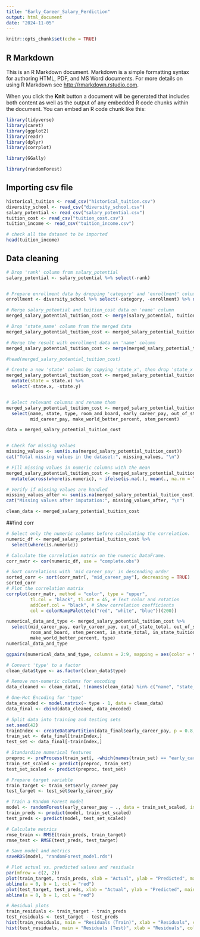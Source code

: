 ```yaml
---
title: "Early_Career_Salary_Perdiction"
output: html_document
date: "2024-11-05"
---
```


```r
knitr::opts_chunk$set(echo = TRUE)
```

## R Markdown

This is an R Markdown document. Markdown is a simple formatting syntax for authoring HTML, PDF, and MS Word documents. For more details on using R Markdown see <http://rmarkdown.rstudio.com>.

When you click the **Knit** button a document will be generated that includes both content as well as the output of any embedded R code chunks within the document. You can embed an R code chunk like this:
```r
library(tidyverse)
library(caret)
library(ggplot2)
library(readr)
library(dplyr)
library(corrplot)

library(GGally)

library(randomForest)

```

## Importing csv file
```r
historical_tuition <- read_csv("historical_tuition.csv")
diversity_school <- read_csv("diversity_school.csv")
salary_potential <- read_csv("salary_potential.csv")
tuition_cost <- read_csv("tuition_cost.csv")
tuition_income <- read_csv("tuition_income.csv")

# check all the dataset to be imported
head(tuition_income)

```



## Data cleaning
```r
# Drop 'rank' column from salary_potential
salary_potential <- salary_potential %>% select(-rank)


# Prepare enrollment data by dropping 'category' and 'enrollment' columns, then removing duplicates and resetting the index
enrollment <- diversity_school %>% select(-category, -enrollment) %>% distinct()

# Merge salary_potential and tuition_cost data on 'name' column
merged_salary_potential_tuition_cost <- merge(salary_potential, tuition_cost, by = "name")

# Drop 'state_name' column from the merged data
merged_salary_potential_tuition_cost <- merged_salary_potential_tuition_cost %>% select(-state_name)

# Merge the result with enrollment data on 'name' column
merged_salary_potential_tuition_cost <- merge(merged_salary_potential_tuition_cost, enrollment, by = "name")

#head(merged_salary_potential_tuition_cost)

# Create a new 'state' column by copying 'state_x', then drop 'state_x', 'state_y', and 'index' columns
merged_salary_potential_tuition_cost <- merged_salary_potential_tuition_cost %>%
  mutate(state = state.x) %>%
  select(-state.x, -state.y)


# Select relevant columns and rename them
merged_salary_potential_tuition_cost <- merged_salary_potential_tuition_cost %>%
  select(name, state, type, room_and_board, early_career_pay, out_of_state_tuition, in_state_tuition, in_state_total, out_of_state_total,
         mid_career_pay, make_world_better_percent, stem_percent)

data = merged_salary_potential_tuition_cost


# Check for missing values
missing_values <- sum(is.na(merged_salary_potential_tuition_cost))
cat("Total missing values in the dataset:", missing_values, "\n")

# Fill missing values in numeric columns with the mean
merged_salary_potential_tuition_cost <- merged_salary_potential_tuition_cost %>% 
  mutate(across(where(is.numeric), ~ ifelse(is.na(.), mean(., na.rm = TRUE), .)))

# Verify if missing values are handled
missing_values_after <- sum(is.na(merged_salary_potential_tuition_cost))
cat("Missing values after imputation:", missing_values_after, "\n")

clean_data <- merged_salary_potential_tuition_cost
```

##find corr
```r
# Select only the numeric columns before calculating the correlation.
numeric_df <- merged_salary_potential_tuition_cost %>%
  select(where(is.numeric))

# Calculate the correlation matrix on the numeric DataFrame.
corr_matr <- cor(numeric_df, use = "complete.obs")

# Sort correlations with 'mid_career_pay' in descending order
sorted_corr <- sort(corr_matr[, "mid_career_pay"], decreasing = TRUE)
sorted_corr
# Plot the correlation matrix
corrplot(corr_matr, method = "color", type = "upper", 
         tl.col = "black", tl.srt = 45, # Text color and rotation
         addCoef.col = "black", # Show correlation coefficients
         col = colorRampPalette(c("red", "white", "blue"))(200))


```


```r

numerical_data_and_type <- merged_salary_potential_tuition_cost %>%
  select(mid_career_pay, early_career_pay, out_of_state_total, out_of_state_tuition, 
         room_and_board, stem_percent, in_state_total, in_state_tuition, 
         make_world_better_percent, type)
numerical_data_and_type


```



```r
ggpairs(numerical_data_and_type, columns = 2:9, mapping = aes(color = type))

# Convert 'type' to a factor
clean_data$type <- as.factor(clean_data$type)

# Remove non-numeric columns for encoding
data_cleaned <- clean_data[, !(names(clean_data) %in% c("name", "state_name", "type"))]

# One-Hot Encoding for 'type'
data_encoded <- model.matrix(~ type - 1, data = clean_data)
data_final <- cbind(data_cleaned, data_encoded)

```


```r

# Split data into training and testing sets
set.seed(42)
trainIndex <- createDataPartition(data_final$early_career_pay, p = 0.8, list = FALSE)
train_set <- data_final[trainIndex,]
test_set <- data_final[-trainIndex,]

# Standardize numerical features
preproc <- preProcess(train_set[, -which(names(train_set) == "early_career_pay")], method = c("center", "scale"))
train_set_scaled <- predict(preproc, train_set)
test_set_scaled <- predict(preproc, test_set)

# Prepare target variable
train_target <- train_set$early_career_pay
test_target <- test_set$early_career_pay

# Train a Random Forest model
model <- randomForest(early_career_pay ~ ., data = train_set_scaled, importance = TRUE)
train_preds <- predict(model, train_set_scaled)
test_preds <- predict(model, test_set_scaled)

```

```r
# Calculate metrics
rmse_train <- RMSE(train_preds, train_target)
rmse_test <- RMSE(test_preds, test_target)

# Save model and metrics
saveRDS(model, "randomForest_model.rds")

# Plot actual vs. predicted values and residuals
par(mfrow = c(2, 2))
plot(train_target, train_preds, xlab = "Actual", ylab = "Predicted", main = "Train Set: Actual vs Predicted")
abline(a = 0, b = 1, col = "red")
plot(test_target, test_preds, xlab = "Actual", ylab = "Predicted", main = "Test Set: Actual vs Predicted")
abline(a = 0, b = 1, col = "red")

# Residual plots
train_residuals <- train_target - train_preds
test_residuals <- test_target - test_preds
hist(train_residuals, main = "Residuals (Train)", xlab = "Residuals", col = "orange")
hist(test_residuals, main = "Residuals (Test)", xlab = "Residuals", col = "orange")
```





